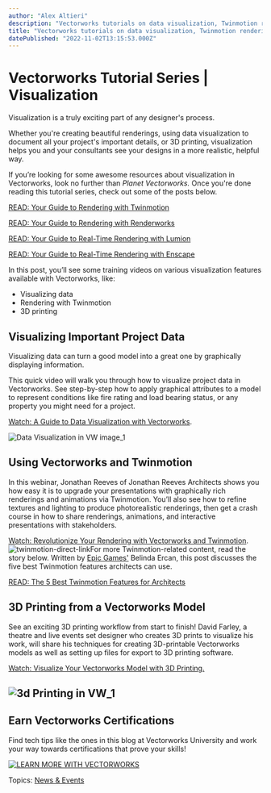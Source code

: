```yaml
---
author: "Alex Altieri"
description: "Vectorworks tutorials on data visualization, Twinmotion rendering, and 3D printing. "
title: "Vectorworks tutorials on data visualization, Twinmotion rendering, and 3D printing. " 
datePublished: "2022-11-02T13:15:53.000Z"
---
```

# Vectorworks Tutorial Series | Visualization

Visualization is a truly exciting part of any designer's process.

Whether you're creating beautiful renderings, using data visualization to document all your project's important details, or 3D printing, visualization helps you and your consultants see your designs in a more realistic, helpful way. 

If you’re looking for some awesome resources about visualization in Vectorworks, look no further than _Planet Vectorworks._ Once you're done reading this tutorial series, check out some of the posts below. 

[READ: Your Guide to Rendering with Twinmotion](../../../net/vectorworks/blog/your-guide-to-rendering-with-twinmotion.html)

[READ: Your Guide to Rendering with Renderworks](../../../net/vectorworks/blog/renderworks-renderings-powered-by-maxon.html)

[READ: Your Guide to Real-Time Rendering with Lumion](../../../net/vectorworks/blog/lumion-renderings-with-vectorworks.html)

[READ: Your Guide to Real-Time Rendering with Enscape](../../../net/vectorworks/blog/your-guide-to-real-time-rendering-with-enscape.html)

In this post, you’ll see some training videos on various visualization features available with Vectorworks, like:

* Visualizing data
* Rendering with Twinmotion
* 3D printing

## Visualizing Important Project Data

Visualizing data can turn a good model into a great one by graphically displaying information.

This quick video will walk you through how to visualize project data in Vectorworks. See step-by-step how to apply graphical attributes to a model to represent conditions like fire rating and load bearing status, or any property you might need for a project.

[Watch: A Guide to Data Visualization with Vectorworks](https://university.vectorworks.net/course/view.php?id=223).

![Data Visualization in VW image_1](https://blog.vectorworks.net/hs-fs/hubfs/Blog%20Images/220826_Tutorial%20Series%20Visualization%20(Republish)/Data%20Visualization%20in%20VW%20image_1.png?width=1440&name=Data%20Visualization%20in%20VW%20image_1.png)

## Using Vectorworks and Twinmotion

In this webinar, Jonathan Reeves of Jonathan Reeves Architects shows you how easy it is to upgrade your presentations with graphically rich renderings and animations via Twinmotion. You’ll also see how to refine textures and lighting to produce photorealistic renderings, then get a crash course in how to share renderings, animations, and interactive presentations with stakeholders.

[Watch: Revolutionize Your Rendering with Vectorworks and Twinmotion](https://university.vectorworks.net/course/view.php?id=1938).![twinmotion-direct-link](https://blog.vectorworks.net/hs-fs/hubfs/Blog%20Images/220406_Twinmotion%20Guest%20Blog/twinmotion-direct-link.jpg?width=1440&name=twinmotion-direct-link.jpg)For more Twinmotion-related content, read the story below. Written by [Epic Games'](https://store.epicgames.com/) Belinda Ercan, this post discusses the five best Twinmotion features architects can use.

[READ: The 5 Best Twinmotion Features for Architects](../../../net/vectorworks/blog/best-twinmotion-features-with-vectorworks.html)

## 3D Printing from a Vectorworks Model

See an exciting 3D printing workflow from start to finish! David Farley, a theatre and live events set designer who creates 3D prints to visualize his work, will share his techniques for creating 3D-printable Vectorworks models as well as setting up files for export to 3D printing software.

[Watch: Visualize Your Vectorworks Model with 3D Printing.](https://university.vectorworks.net/course/view.php?id=1815)

## ![3d Printing in VW_1](https://blog.vectorworks.net/hs-fs/hubfs/Blog%20Images/220826_Tutorial%20Series%20Visualization%20(Republish)/3d%20Printing%20in%20VW_1.png?width=1440&name=3d%20Printing%20in%20VW_1.png)

## Earn Vectorworks Certifications

Find tech tips like the ones in this blog at Vectorworks University and work your way towards certifications that prove your skills!

[![LEARN MORE WITH VECTORWORKS](https://no-cache.hubspot.com/cta/default/3018241/67051097-b961-4697-82bb-1c10f388352a.png)](https://cta-redirect.hubspot.com/cta/redirect/3018241/67051097-b961-4697-82bb-1c10f388352a) 

 Topics: [News & Events](https://blog.vectorworks.net/topic/news-events) 

 